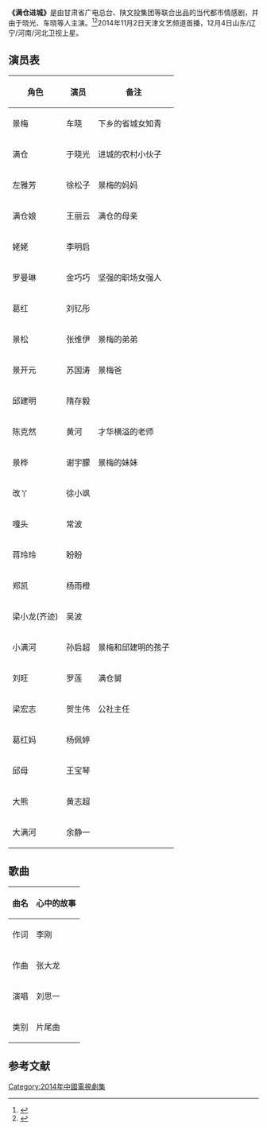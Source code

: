 {{Expand|time=2015-01-11T13:22:14+00:00}}
'''《满仓进城》'''是由甘肃省广电总台、陕文投集团等联合出品的当代都市情感剧，并由于晓光、车晓等人主演。<ref>{{Cite web |url=http://xw.qq.com/ent/20141225045502 |title=于晓光《满仓进城》将在即 痴情指数完爆五颗星 |access-date=2015-01-11 |archive-date=2019-11-29 |archive-url=https://web.archive.org/web/20191129061558/https://xw.qq.com/ent/20141225045502 |dead-url=no }}</ref><ref>{{Cite web |url=http://ent.qq.com/a/20141216/030008.htm |title=《满仓进城》掀收视狂潮 于晓光成“国剧男神” |access-date=2015-01-13 |archive-date=2019-11-29 |archive-url=https://web.archive.org/web/20191129093521/https://ent.qq.com/a/20141216/030008.htm |dead-url=no }}</ref>2014年11月2日天津文艺频道首播，12月4日山东/辽宁/河南/河北卫视上星。

==演员表==
{| class="wikitable"
|-
! 角色 !! 演员 !! 备注
|-
| 景梅 || 车晓 || 下乡的省城女知青
|-
| 满仓 || 于晓光 ||进城的农村小伙子
|-
| 左雅芳||徐松子 || 景梅的妈妈
|-
| 满仓娘 || 王丽云 || 满仓的母亲
|-
| 姥姥|| 李明启 || 
|-
| 罗曼琳 || 金巧巧 || 坚强的职场女强人
|-
| 葛红 || 刘钇彤 || 
|-
| 景松 || 张维伊 ||景梅的弟弟
|-
| 景开元 || 苏国涛 || 景梅爸
|-
| 邱建明 || 隋存毅 || 
|-
| 陈克然 || 黄河 || 才华横溢的老师
|-
| 景桦 || 谢宇朦 || 景梅的妹妹
|-
| 改丫 || 徐小飒 ||
|-
| 嘎头 || 常波 || 
|-
| 蒋玲玲 || 盼盼 || 
|-
| 郑凯 || 杨雨橙  || 
|-
| 梁小龙(齐迹) || 吴波 || 
|-
| 小满河 || 孙启超 || 景梅和邱建明的孩子
|-
| 刘旺 || 罗莲 || 满仓舅
|-
| 梁宏志 || 贺生伟 || 公社主任
|-
| 葛红妈 || 杨佩婷 || 
|-
| 邱母 || 王宝琴 || 
|-
| 大熊 || 黄志超 || 
|-
| 大满河 || 余静一|| 
|}

==歌曲==

{| class="wikitable"
|-
! 曲名 !! 心中的故事
|-
| 作词 || 李刚
|-
| 作曲 || 张大龙
|-
| 演唱 || 刘思一
|-
| 类别 || 片尾曲
|}

==参考文献==
{{reflist}}
{{山东卫视电视剧}}

{{DEFAULTSORT:M}}
[[Category:2014年中國電視劇集|Category:2014年中國電視劇集]]